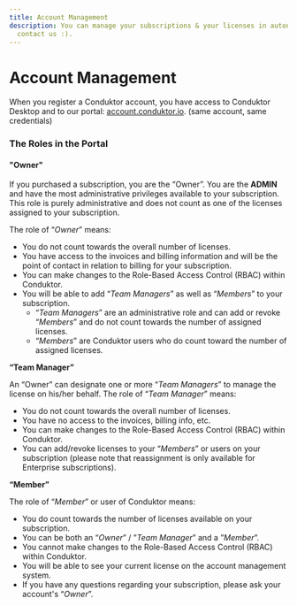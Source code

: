 ```yaml
---
title: Account Management
description: You can manage your subscriptions & your licenses in autonomy. No need to
  contact us :).
---
```


# Account Management

When you register a Conduktor account, you have access to Conduktor Desktop and to our portal: [account.conduktor.io](https://account.conduktor.io). (same account, same credentials)

### The Roles in the Portal

#### "Owner"

If you purchased a subscription, you are the “Owner”. You are the **ADMIN** and have the most administrative privileges available to your subscription. This role is purely administrative and does not count as one of the licenses assigned to your subscription.

The role of “_Owner_” means:&#x20;

- You do not count towards the overall number of licenses.&#x20;
- You have access to the invoices and billing information and will be the point of contact in relation to billing for your subscription.&#x20;
- You can make changes to the Role-Based Access Control (RBAC) within Conduktor.&#x20;
- You will be able to add “_Team Managers_” as well as “_Members_” to your subscription.&#x20;
  - “_Team Managers_” are an administrative role and can add or revoke “_Members_” and do not count towards the number of assigned licenses.
  - “_Members_” are Conduktor users who do count toward the number of assigned licenses.

**“Team Manager”**

An “Owner” can designate one or more “_Team Managers_” to manage the license on his/her behalf. The role of “_Team Manager_” means:&#x20;

- You do not count towards the overall number of licenses.&#x20;
- You have no access to the invoices, billing info, etc.&#x20;
- You can make changes to the Role-Based Access Control (RBAC) within Conduktor.&#x20;
- You can add/revoke licenses to your “_Members_” or users on your subscription (please note that reassignment is only available for Enterprise subscriptions).

**“Member”**

The role of “_Member_” or user of Conduktor means:

- You do count towards the number of licenses available on your subscription.
- You can be both an “_Owner_” / ”_Team Manager_” and a ”_Member_”.
- You cannot make changes to the Role-Based Access Control (RBAC) within Conduktor.&#x20;
- You will be able to see your current license on the account management system.&#x20;
- If you have any questions regarding your subscription, please ask your account's “_Owner_”.
